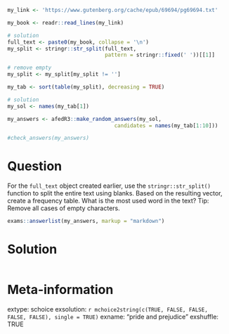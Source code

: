 ```r
my_link <- 'https://www.gutenberg.org/cache/epub/69694/pg69694.txt'

my_book <- readr::read_lines(my_link)

# solution
full_text <- paste0(my_book, collapse = '\n')
my_split <- stringr::str_split(full_text, 
                               pattern = stringr::fixed(' '))[[1]]

# remove empty
my_split <- my_split[my_split != '']

my_tab <- sort(table(my_split), decreasing = TRUE)

# solution
my_sol <- names(my_tab[1])
```

```r
my_answers <- afedR3::make_random_answers(my_sol, 
                                  candidates = names(my_tab[1:10]))

#check_answers(my_answers)
```


Question
========

For the `full_text` object created earlier, use the `stringr::str_split()` function to split the entire text using blanks. Based on the resulting vector, create a frequency table. What is the most used word in the text? Tip: Remove all cases of empty characters.

```r
exams::answerlist(my_answers, markup = "markdown")
```

Solution
================

```r
```


Meta-information
================
extype: schoice
exsolution: `r mchoice2string(c(TRUE, FALSE, FALSE, FALSE, FALSE), single = TRUE)`
exname: "pride and prejudice"
exshuffle: TRUE

